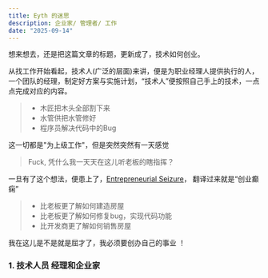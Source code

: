 ```yaml
---
title: Eyth 的迷思
description: 企业家/ 管理者/ 工作
date: "2025-09-14"
---
```



想来想去，还是把这篇文章的标题，更新成了，技术如何创业。

从找工作开始看起，技术人(广泛的层面)来讲，便是为职业经理人提供执行的人，一个团队的经理，制定好方案与实施计划，“技术人”便按照自己手上的技术，一点点完成对应的内容。

> * 木匠把木头全部割下来
> * 水管供把水管修好
> * 程序员解决代码中的Bug

这一切都是"为上级工作"，但是突然突然有一天感觉

> Fuck, 凭什么我一天天在这儿听老板的瞎指挥？ 

一旦有了这个想法，便患上了，[Entrepreneurial Seizure](https://www.builder-resources.com/EntrepreneurialSeizure.html)， 翻译过来就是“创业癫痫”

> * 比老板更了解如何建造房屋
> * 比老板更了解如何修复bug，实现代码功能
> * 比开发商更了解如何销售房屋

我在这儿是不是就是屈才了，我必须要创办自己的事业 ！





### 1.  技术人员 经理和企业家



